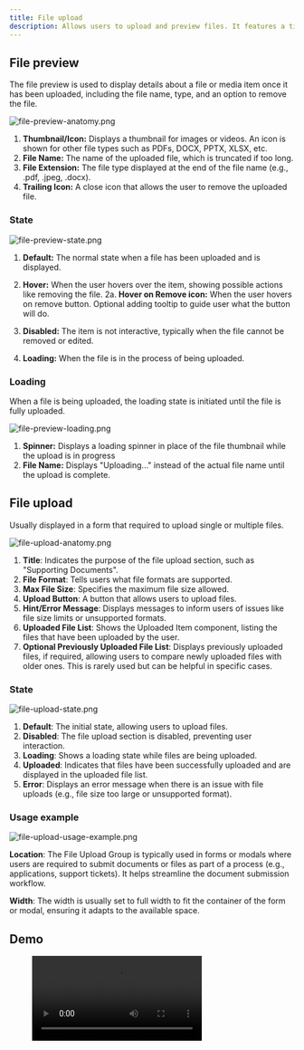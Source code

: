 ```yaml
---
title: File upload
description: Allows users to upload and preview files. It features a title, upload guidelines, an upload button, and a list displaying the uploaded items, with built-in error handling for file uploads.
---
```



## File preview

The file preview is used to display details about a file or media item once it has been uploaded, including the file name, type, and an option to remove the file.

![file-preview-anatomy.png](/design/file-preview-anatomy.png)

1. **Thumbnail/Icon:** Displays a thumbnail for images or videos. An icon is shown for other file types such as PDFs, DOCX, PPTX, XLSX, etc.
2. **File Name:** The name of the uploaded file, which is truncated if too long.
3. **File Extension:** The file type displayed at the end of the file name (e.g., .pdf, .jpeg, .docx).
4. **Trailing Icon:** A close icon that allows the user to remove the uploaded file.

### State

![file-preview-state.png](/design/file-preview-state.png)

1. **Default:** The normal state when a file has been uploaded and is displayed.
2. **Hover:** When the user hovers over the item, showing possible actions like removing the file.
   2a. **Hover on Remove icon:** When the user hovers on remove button. Optional adding tooltip to guide user what the button will do.

3. **Disabled:** The item is not interactive, typically when the file cannot be removed or edited.
4. **Loading:** When the file is in the process of being uploaded.

### Loading

When a file is being uploaded, the loading state is initiated until the file is fully uploaded.

![file-preview-loading.png](/design/file-preview-loading.png)

1. **Spinner:** Displays a loading spinner in place of the file thumbnail while the upload is in progress
2. **File Name:** Displays "Uploading..." instead of the actual file name until the upload is complete.

## File upload

Usually displayed in a form that required to upload single or multiple files.

![file-upload-anatomy.png](/design/file-upload-anatomy.png)

1. **Title**: Indicates the purpose of the file upload section, such as "Supporting Documents".
2. **File Format**: Tells users what file formats are supported.
3. **Max File Size**: Specifies the maximum file size allowed.
4. **Upload Button**: A button that allows users to upload files.
5. **Hint/Error Message**: Displays messages to inform users of issues like file size limits or unsupported formats.
6. **Uploaded File List**: Shows the Uploaded Item component, listing the files that have been uploaded by the user.
7. **Optional Previously Uploaded File List**: Displays previously uploaded files, if required, allowing users to compare newly uploaded files with older ones. This is rarely used but can be helpful in specific cases.

### State

![file-upload-state.png](/design/file-upload-state.png)

1. **Default**: The initial state, allowing users to upload files.
2. **Disabled**: The file upload section is disabled, preventing user interaction.
3. **Loading**: Shows a loading state while files are being uploaded.
4. **Uploaded**: Indicates that files have been successfully uploaded and are displayed in the uploaded file list.
5. **Error**: Displays an error message when there is an issue with file uploads (e.g., file size too large or unsupported format).

### Usage example

![file-upload-usage-example.png](/design/file-upload-usage-example.png)

**Location**: The File Upload Group is typically used in forms or modals where users are required to submit documents or files as part of a process (e.g., applications, support tickets). It helps streamline the document submission workflow.

**Width**: The width is usually set to full width to fit the container of the form or modal, ensuring it adapts to the available space.

## Demo

<figure>
  <video controls="true" allowfullscreen="true">
    <source src={s3("/design/file-upload-demo.mov")} type="video/mp4" />
  </video>
</figure>
